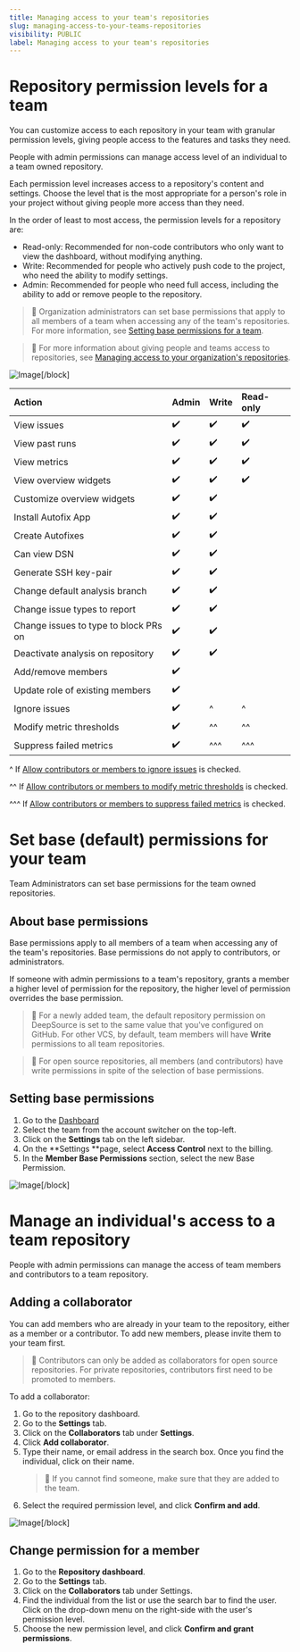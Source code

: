 ```yaml
---
title: Managing access to your team's repositories
slug: managing-access-to-your-teams-repositories
visibility: PUBLIC
label: Managing access to your team's repositories
---
```

# Repository permission levels for a team

You can customize access to each repository in your team with granular permission levels, giving people access to the features and tasks they need.

People with admin permissions can manage access level of an individual to a team owned repository.

Each permission level increases access to a repository's content and settings. Choose the level that is the most appropriate for a person's role in your project without giving people more access than they need.

In the order of least to most access, the permission levels for a repository are:

- Read-only: Recommended for non-code contributors who only want to view the dashboard, without modifying anything.
- Write: Recommended for people who actively push code to the project, who need the ability to modify settings.
- Admin: Recommended for people who need full access, including the ability to add or remove people to the repository.

> 📘 Organization administrators can set base permissions that apply to all members of a team when accessing any of the team's repositories. For more information, see [Setting base permissions for a team](https://docs.deepsource.com/docs/access-control-managing-access-to-your-teams-repositories#set-base-default-permissions-for-your-team).

> 📘 For more information about giving people and teams access to repositories, see [Managing access to your organization's repositories](https://docs.deepsource.com/docs/access-control-managing-access-to-your-teams-repositories#manage-an-individuals-access-to-a-team-repository).

![Image](https://files.readme.io/a87633d-SCR-20230919-pnyp.png,,)[/block]


| Action                                | Admin | Write | Read-only |
| :------------------------------------ | :---- | :---- | :-------- |
| View issues                           | ✔️    | ✔️    | ✔️        |
| View past runs                        | ✔️    | ✔️    | ✔️        |
| View metrics                          | ✔️    | ✔️    | ✔️        |
| View overview widgets                 | ✔️    | ✔️    | ✔️        |
| Customize overview widgets            | ✔️    | ✔️    |           |
| Install Autofix App                   | ✔️    | ✔️    |           |
| Create Autofixes                      | ✔️    | ✔️    |           |
| Can view DSN                          | ✔️    | ✔️    |           |
| Generate SSH key-pair                 | ✔️    | ✔️    |           |
| Change default analysis branch        | ✔️    | ✔️    |           |
| Change issue types to report          | ✔️    | ✔️    |           |
| Change issues to type to block PRs on | ✔️    | ✔️    |           |
| Deactivate analysis on repository     | ✔️    | ✔️    |           |
| Add/remove members                    | ✔️    |       |           |
| Update role of existing members       | ✔️    |       |           |
| Ignore issues                         | ✔️    | ^     | ^         |
| Modify metric thresholds              | ✔️    | ^^    | ^^        |
| Suppress failed metrics               | ✔️    | ^^^   | ^^^       |

^ If [Allow contributors or members to ignore issues](https://docs.deepsource.com/docs/access-control-managing-peoples-access-to-team-with-roles#issue-metric-thresholds-and-suppress-metric-permissions) is checked.

^^ If [Allow contributors or members to modify metric thresholds](https://docs.deepsource.com/docs/access-control-managing-peoples-access-to-team-with-roles#issue-metric-thresholds-and-suppress-metric-permissions) is checked.

^^^ If [Allow contributors or members to suppress failed metrics](https://docs.deepsource.com/docs/access-control-managing-peoples-access-to-team-with-roles#issue-metric-thresholds-and-suppress-metric-permissions) is checked.

# Set base (default) permissions for your team

Team Administrators can set base permissions for the team owned repositories.

## About base permissions

Base permissions apply to all members of a team when accessing any of the team's repositories. Base permissions do not apply to contributors, or administrators.

If someone with admin permissions to a team's repository, grants a member a higher level of permission for the repository, the higher level of permission overrides the base permission.

> 📘 For a newly added team, the default repository permission on DeepSource is set to the same value that you've configured on GitHub. For other VCS, by default, team members will have **Write** permissions to all team repositories.

> 🚧 For open source repositories, all members (and contributors) have write permissions in spite of the selection of base permissions.

## Setting base permissions

1. Go to the [Dashboard](https://deepsource.io/dashboard/)
2. Select the team from the account switcher on the top-left.
3. Click on the **Settings** tab on the left sidebar.
4. On the **Settings **page, select **Access Control** next to the billing.
5. In the **Member Base Permissions** section, select the new Base Permission.

![Image](https://files.readme.io/7080225-SCR-20231017-lqii.png,,)[/block]


# Manage an individual's access to a team repository

People with admin permissions can manage the access of team members and contributors to a team repository.

## Adding a collaborator

You can add members who are already in your team to the repository, either as a member or a contributor. To add new members, please invite them to your team first.

> 🚧 Contributors can only be added as collaborators for open source repositories. For private repositories, contributors first need to be promoted to members.

To add a collaborator:

1. Go to the repository dashboard.
2. Go to the **Settings** tab.
3. Click on the **Collaborators** tab under **Settings**.
4. Click **Add collaborator**.
5. Type their name, or email address in the search box. Once you find the individual, click on their name.
   > 📘 If you cannot find someone, make sure that they are added to the team.
6. Select the required permission level, and click **Confirm and add**.

![Image](https://files.readme.io/c0e2486-SCR-20230919-pnyp.png,,)[/block]


## Change permission for a member

1. Go to the **Repository dashboard**.
2. Go to the **Settings** tab.
3. Click on the **Collaborators** tab under Settings.
4. Find the individual from the list or use the search bar to find the user. Click on the drop-down menu on the right-side with the user's permission level.
5. Choose the new permission level, and click **Confirm and grant permissions**.
